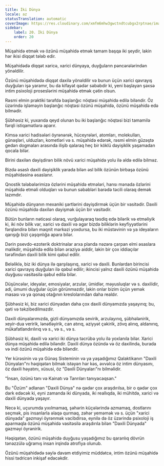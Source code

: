 ```yaml
---
title: İki Dünya
locale: az
statusTranslation: automatic
coverImage: https://res.cloudinary.com/xmfm6mhw3gwctndtcubgx2rptnae/image/upload/v1740468922/small_cover_tratado_de_psicologia_revolucionaria_a4c0dca4e0.webp
sidebar:
    label: 20. İki Dünya
    order: 20
---
```

Müşahidə etmək və özünü müşahidə etmək tamam başqa iki şeydir, lakin hər ikisi diqqət tələb edir.

Müşahidədə diqqət xaricə, xarici dünyaya, duyğuların pəncərələrindən yönəldilir.

Özünü müşahidədə diqqət daxilə yönəldilir və bunun üçün xarici qavrayış duyğuları işə yaramır, bu da kifayət qədər səbəbdir ki, yeni başlayan şəxsə intim psixoloji proseslərini müşahidə etmək çətin olsun.

Rəsmi elmin praktiki tərəfdə başlanğıc nöqtəsi müşahidə edilə biləndir. Öz üzərində işləməyin başlanğıc nöqtəsi özünü müşahidə, özünü müşahidə edə bilmədir.

Şübhəsiz ki, yuxarıda qeyd olunan bu iki başlanğıc nöqtəsi bizi tamamilə fərqli istiqamətlərə aparır.

Kimsə xarici hadisələri öyrənərək, hüceyrələri, atomları, molekulları, günəşləri, ulduzları, kometləri və s. müşahidə edərək, rəsmi elmin güzəştə gedən dogmaları arasında ilişib qalaraq heç bir köklü dəyişiklik yaşamadan qocala bilər.

Birini daxilən dəyişdirən bilik növü xarici müşahidə yolu ilə əldə edilə bilməz.

Bizdə əsaslı daxili dəyişiklik yarada bilən əsl bilik özünün birbaşa özünü müşahidəsinə əsaslanır.

Qnostik tələbələrimizə özlərini müşahidə etmələri, hansı mənada özlərini müşahidə etməli olduqları və bunun səbəbləri barədə təcili olaraq demək lazımdır.

Müşahidə dünyanın mexaniki şərtlərini dəyişdirmək üçün bir vasitədir. Daxili özünü müşahidə daxilən dəyişmək üçün bir vasitədir.

Bütün bunların nəticəsi olaraq, vurğulayaraq təsdiq edə bilərik və etməliyik ki, iki növ bilik var, xarici və daxili və əgər bizdə biliklərin keyfiyyətlərini fərqləndirə bilən maqnit mərkəzi yoxdursa, bu iki müstəvinin və ya ideyaların qarışığı bizi çaşqınlığa apara bilər.

Dərin psevdo-ezoterik doktrinalar arxa planda nəzərə çarpan elmi əsaslara malikdir, müşahidə edilə bilən əraziyə aiddir, lakin bir çox iddiaçılar tərəfindən daxili bilik kimi qəbul edilir.

Beləliklə, biz iki dünya ilə qarşılaşırıq, xarici və daxili. Bunlardan birincisi xarici qavrayış duyğuları ilə qəbul edilir; ikincisi yalnız daxili özünü müşahidə duyğusu vasitəsilə qəbul edilə bilər.

Düşüncələr, ideyalar, emosiyalar, arzular, ümidlər, məyusluqlar və s. daxilidir, adi, ümumi duyğular üçün görünməzdir, lakin onlar bizim üçün yemək masası və ya qonaq otağının kreslolarından daha realdır.

Şübhəsiz ki, biz xarici dünyadan daha çox daxili dünyamızda yaşayırıq; bu, qəti və təkzibedilməzdir.

Daxili dünyalarımızda, gizli dünyamızda sevirik, arzulayırıq, şübhələnirik, xeyir-dua veririk, lənətləyirik, can atırıq, əziyyət çəkirik, zövq alırıq, aldanırıq, mükafatlandırılırıq və s., və s., və s.

Şübhəsiz ki, daxili və xarici iki dünya təcrübə yolu ilə yoxlanıla bilər. Xarici dünya müşahidə edilə biləndir. Daxili dünya özündə və öz daxilində, burada və indi özünü müşahidə edə biləndir.

Yer kürəsinin və ya Günəş Sisteminin və ya yaşadığımız Qalaktikanın "Daxili Dünyaları"nı həqiqətən bilmək istəyən hər kəs, əvvəlcə öz intim dünyasını, öz daxili həyatını, xüsusi, öz "Daxili Dünyaları"nı bilməlidir.

"İnsan, özünü tanı və Kainatı və Tanrıları tanıyacaqsan."

Bu "Özüm" adlanan "Daxili Dünya" nə qədər çox araşdırılsa, bir o qədər çox dərk edəcək ki, eyni zamanda iki dünyada, iki reallıqda, iki mühitdə, xarici və daxili dünyada yaşayır.

Necə ki, uçurumda yıxılmamaq, şəhərin küçələrində azmamaq, dostlarını seçmək, pis insanlarla əlaqə qurmaq, zəhər yeməmək və s. üçün "xarici dünyada" gəzməyi öyrənmək vacibdirsə, eynilə də öz üzərində psixoloji iş aparmaqla özünü müşahidə vasitəsilə araşdırıla bilən "Daxili Dünyada" gəzməyi öyrənirik.

Həqiqətən, özünü müşahidə duyğusu yaşadığımız bu qaranlıq dövrün tənəzzülə uğramış insan irqində atrofiya olunub.

Özünü müşahidədə səylə davam etdiyimiz müddətcə, intim özünü müşahidə hissi tədricən inkişaf edəcəkdir.
